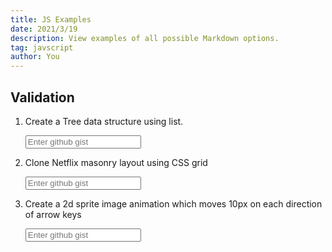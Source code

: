 ```yaml
---
title: JS Examples
date: 2021/3/19
description: View examples of all possible Markdown options.
tag: javscript
author: You
---
```


## Validation

1. Create a Tree data structure using list.

	<input placeholder="Enter github gist" style/>
2. Clone Netflix masonry layout using CSS grid

	<input placeholder="Enter github gist" style/>
3. Create a 2d sprite image animation which moves 10px on each direction of arrow keys

	<input placeholder="Enter github gist" style/>
